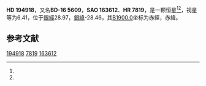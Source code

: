 {{Starbox begin
| name = HD 194918
}}
{{Starbox observe
| epoch = [[J2000.0|J2000.0]]
| constell = {{星座名待查}}<ref name=SIMBAD>{{cite web
 | url=http://simbad.u-strasbg.fr/simbad/sim-id?Ident=HR+7819
 | title =Pulsating variable Star
 | publisher=Centre de Données astronomiques de Strasbourg
 | work=SIMBAD
 | accessdate=2012-07-13}}</ref><ref name=DATA>{{cite web
 | url=http://vizier.u-strasbg.fr/viz-bin/VizieR-5?-out.add=.&-source=5050&-corr=PK=HR&-out.max=9999&HR=7819
 | title=VizieR Detailed Page
 | accessdate=2012-07-13
 | archive-date=2016-03-05
 | archive-url=https://web.archive.org/web/20160305071357/http://vizier.u-strasbg.fr/viz-bin/VizieR-5?-out.add=.&-source=5050&-corr=PK=HR&-out.max=9999&HR=7819
 | dead-url=no
 }}</ref>
| 星官 = 
| ra = {{RA|20|28|43.6}}<ref name=SIMBAD /><ref name=DATA />
| dec = {{DEC|-15|44|30}}<ref name=SIMBAD /><ref name=DATA />
| appmag_v = 6.41<ref name=SIMBAD /><ref name=DATA />
}}
{{Starbox character
| class = K0III<ref name=SIMBAD /><ref name=DATA />
| b-v = 0.99<ref name=SIMBAD /><ref name=DATA />
| u-b = 0.69<ref name=SIMBAD /><ref name=DATA />
| r-i = <ref name=SIMBAD /><ref name=DATA />
| variable = 
}}
{{Starbox astrometry
| radial_v = 0.69
| prop_mo_ra = -18
| parallax = 
| p_error = 
}}
{{Starbox catalog
| names =BD-16 5609，[[SAO星表|SAO]] 163612，[[HD星表|HD]] 194918，[[HR星表|HR]] 7819}}
{{Starbox reference |Simbad=HR+7819}}
{{Starbox end}}

'''HD 194918'''，又名'''BD-16 5609'''，'''SAO 163612'''、'''HR 7819'''，是一颗恒星<ref name=SIMBAD /><ref name=DATA />，视星等为6.41，位于[[銀道座標系|銀經]]28.97，[[銀道座標系|銀緯]]-28.46，其[[B1900.0|B1900.0]]坐标为赤經{{RA|20|23|5.5}}，赤緯{{DEC|-16|-28.46|21}}。

== 参考文献 ==
{{reflist}}

{{star-stub}}

[[Category:HD和HDE天體|194918]]
[[Category:HR天體|7819]]
[[Category:SAO天體|163612]]